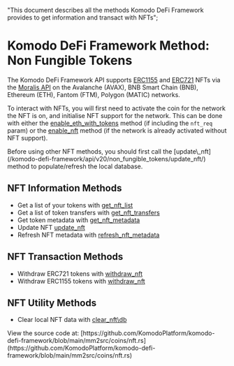   "This document describes all the methods Komodo DeFi Framework provides to get information and transact with NFTs";

# Komodo DeFi Framework Method: Non Fungible Tokens

The Komodo DeFi Framework API supports [ERC1155](https://www.nftstandards.wtf/Standards/ERC1155+Multi+token) and [ERC721](https://www.nftstandards.wtf/Standards/ERC721+Non+Fungible+Standard) NFTs via the [Moralis API](https://docs.moralis.io/) on the Avalanche (AVAX), BNB Smart Chain (BNB), Ethereum (ETH), Fantom (FTM), Polygon (MATIC) networks.

To interact with NFTs, you will first need to activate the coin for the network the NFT is on, and initialise NFT support for the network.
This can be done with either the [enable\_eth\_with\_tokens](/komodo-defi-framework/api/v20/coin_activation/enable_eth_with_tokens/) method (if including the `nft_req` param) or the [enable\_nft](/komodo-defi-framework/api/v20/non_fungible_tokens/enable_nft/) method (if the network is already activated without NFT support).

<Note>
  Before using other NFT methods, you should first call the [update\_nft](/komodo-defi-framework/api/v20/non_fungible_tokens/update_nft/)
  method to populate/refresh the local database.
</Note>

## NFT Information Methods

*   Get a list of your tokens with [get\_nft\_list](/komodo-defi-framework/api/v20/non_fungible_tokens/get_nft_list/)
*   Get a list of token transfers with [get\_nft\_transfers](/komodo-defi-framework/api/v20/non_fungible_tokens/get_nft_transfers/)
*   Get token metadata with [get\_nft\_metadata](/komodo-defi-framework/api/v20/non_fungible_tokens/get_nft_metadata/)
*   Update NFT [update\_nft](/komodo-defi-framework/api/v20/non_fungible_tokens/update_nft/)
*   Refresh NFT metadata with [refresh\_nft\_metadata](/komodo-defi-framework/api/v20/non_fungible_tokens/refresh_nft_metadata/)

## NFT Transaction Methods

*   Withdraw ERC721 tokens with [withdraw\_nft](/komodo-defi-framework/api/v20/non_fungible_tokens/withdraw_nft/#erc-721-withdraw-example)
*   Withdraw ERC1155 tokens with [withdraw\_nft](/komodo-defi-framework/api/v20/non_fungible_tokens/withdraw_nft/#erc-1155-withdraw-example)

## NFT Utility Methods

*   Clear local NFT data with [clear\_nft\db](/komodo-defi-framework/api/v20/non_fungible_tokens/clear_nft_db/)

<Note>
  View the source code at: [https://github.com/KomodoPlatform/komodo-defi-framework/blob/main/mm2src/coins/nft.rs](https://github.com/KomodoPlatform/komodo-defi-framework/blob/main/mm2src/coins/nft.rs)
</Note>
